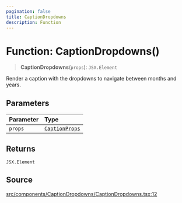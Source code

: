 ```yaml
---
pagination: false
title: CaptionDropdowns
description: Function
---
```


# Function: CaptionDropdowns()

> **CaptionDropdowns**(`props`): `JSX.Element`

Render a caption with the dropdowns to navigate between months and years.

## Parameters

| Parameter | Type |
| :------ | :------ |
| `props` | [`CaptionProps`](/api/latest/interfaces/CaptionProps.mdx) |

## Returns

`JSX.Element`

## Source

[src/components/CaptionDropdowns/CaptionDropdowns.tsx:12](https://github.com/gpbl/react-day-picker/blob/575f9be39/src/components/CaptionDropdowns/CaptionDropdowns.tsx#L12)
